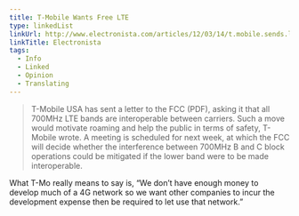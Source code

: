 ```yaml
---
title: T-Mobile Wants Free LTE
type: linkedList
linkUrl: http://www.electronista.com/articles/12/03/14/t.mobile.sends.letter.to.fcc.for.4g.lte.roaming/
linkTitle: Electronista
tags:
  - Info
  - Linked
  - Opinion
  - Translating
---
```


> T-Mobile USA has sent a letter to the FCC (PDF), asking it that all 700MHz LTE bands are interoperable between carriers. Such a move would motivate roaming and help the public in terms of safety, T-Mobile wrote. A meeting is scheduled for next week, at which the FCC will decide whether the interference between 700MHz B and C block operations could be mitigated if the lower band were to be made interoperable.

What T-Mo really means to say is, “We don’t have enough money to develop much of a 4G network so we want other companies to incur the development expense then be required to let use that network.”
